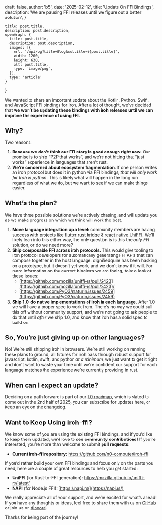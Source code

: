 
  draft: false,
  author: 'b5',
  date: '2025-02-12',
  title: 'Update On FFI Bindings',
  description: 'We are pausing FFI releases until we figure out a better solution',
}

    title: post.title,
    description: post.description,
    openGraph: {
      title: post.title,
      description: post.description,
      images: [{
        url: `/api/og?title=Blog&subtitle=${post.title}`,
        width: 1200,
        height: 630,
        alt: post.title,
        type: 'image/png',
      }],
      type: 'article'
    }
}


We wanted to share an important update about the Kotlin, Python, Swift, and JavaScript FFI bindings for iroh. After a lot of thought, we’ve decided that **we won’t be updating these bindings with iroh releases until we can improve the experience of using FFI.**

## Why?

Two reasons:

1. **Because we don’t think our FFI story is good enough right now.** Our promise is to ship “P2P that works”, and we’re not hitting that “just works” experience in languages that aren’t rust.
2. **We’re concerned about ecosystem fragmentation**. If one person writes an iroh protocol but does it in python via FFI bindings, _that will only work for Iroh in python_. This is likely what will happen in the long run regardless of what we do, but we want to see if we can make things easier.

## What’s the plan?

We have three possible solutions we’re actively chasing, and will update you as we make progress on which we think will work the best.

1. **Move language integration up a level:** community members are having success with projects like [flutter rust bridge](https://github.com/fzyzcjy/flutter_rust_bridge) & [react native UniFFI](https://github.com/jhugman/uniffi-bindgen-react-native). We’ll likely lean into this either way, the only question is is this the *only FFI* solution, or do we need more?
2. **Ship composable FFI across iroh protocols.** This would give tooling to iroh protocol developers for automatically generating FFI APIs that can compose together in the host language. dignifiedquire has been hacking on a prototype, but it doesn’t yet work, and we don’t know if it will. For more information on the current blockers we are facing, take a look at these issues:
    - [https://github.com/mozilla/uniffi-rs/pull/2423](https://github.com/mozilla/uniffi-rs/pull/2423)/
    - [https://github.com/PyO3/maturin/issues/2459](https://github.com/PyO3/maturin/issues/2459)
3. **Ship 1.0, do native implementations of iroh in each language.** After 1.0 we will have a proper spec to work from. There’s no way we could pull this off without community support, and we’re not going to ask people to do that until *after* we ship 1.0, and know that iroh has a solid spec to build on.

## So, You’re just giving up on other languages?

No! We’re still shipping iroh in browsers. We’re still working on running these plans to ground, all futures for iroh pass through robust support for javascript, kotlin, swift, and python *at a minimum*, we just want to get it right and don’t want to waste your time until we’re confident our support for each language matches the experience we’re currently providing in rust.

## When can I expect an update?

Deciding on a path forward is part of our [1.0 roadmap](/release), which is slated to come out in the 2nd half of 2025, you can subscribe for updates here, or keep an eye on the [changelog](/changelog).

<EmailSubscribe />

## Want to Keep Using iroh-ffi?

We know some of you are using the existing FFI bindings, and if you’d like to keep them updated, we’d love to see **community contributions!** If you’re interested, you’re more than welcome to submit **pull requests**:

- **Current iroh-ffi repository:** https://github.com/n0-computer/iroh-ffi

If you’d rather build your own FFI bindings and focus only on the parts you need, here are a couple of great resources to help you get started:

- **UniFFI** (for Rust-to-FFI generation): https://mozilla.github.io/uniffi-rs/latest/
- **NAPI** (for Node.js FFI): [https://napi.rs/](https://napi.rs/)

We really appreciate all of your support, and we’re excited for what’s ahead! If you have any thoughts or ideas, feel free to share them with us on [GitHub](https://github.com/n0-computer/iroh/discussions) or join us on [discord](https://discord.gg/raGSbNC3fG).

Thanks for being part of the journey!

